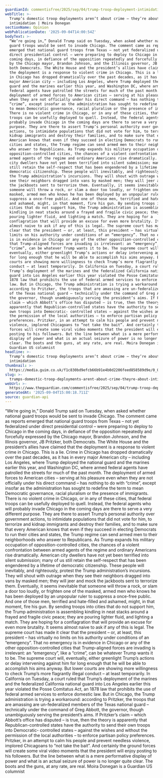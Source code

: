 ```yaml
---
guardianId: commentisfree/2025/sep/04/trump-troop-deployment-intimidation-crime
webTitle: >-
  Trump’s domestic troop deployments aren’t about crime – they’re about
  intimidation | Moira Donegan
sectionName: Opinion
webPublicationDate: '2025-09-04T14:00:54Z'
bodyText: >-
  “We’re going in,” Donald Trump said on Tuesday, when asked whether national
  guard troops would be sent to invade Chicago. The comment came as reports
  emerged that national guard troops from Texas – not yet federalized under
  direct presidential control – were preparing to deploy to Chicago in the
  coming days, in defiance of the opposition repeatedly and forcefully expressed
  by the Chicago mayor, Brandon Johnson, and the Illinois governor, JB Pritzker,
  both Democrats. The White House and the president’s allies have claimed that
  the deployment is a response to violent crime in Chicago. This is a lie. Crime
  in Chicago has dropped dramatically over the past decades, as it has in every
  major American city – including Los Angeles, where Trump deployed the national
  guard and the marines earlier this year, and Washington DC, where armed
  federal agents have patrolled the streets for much of the past month. The
  deployment of armed forces to American cities – serving at his pleasure even
  when they are not officially under his direct command – has nothing to do with
  “crime”, except insofar as the administration has sought to redefine the term
  to mean Democratic governance, racial pluralism or the presence of immigrants.
  There is no violent crime in Chicago, or in any of these cities, that federal
  troops can be usefully deployed to quell. Instead, the federal agents who will
  probably invade Chicago in the coming days are there to serve a very different
  purpose. They are there to assert Trump’s personal authority over government
  actions, to intimidate populations that did not vote for him, to terrorize and
  kidnap immigrants and destroy their families, and to make sure that every
  American knows that even if they succeed in electing Democrats to run their
  cities and states, the Trump regime can send armed men to their neighborhoods
  who answer to Republicans. As Trump expands his military occupation of
  opposition-controlled cities, the chances of a violent confrontation between
  armed agents of the regime and ordinary Americans rise dramatically. American
  city dwellers have not yet been terrified into silent submission; many of us
  still retain the self-respect that has been engendered by a lifetime of
  democratic citizenship. These people will inevitably, and righteously, protest
  the Trump administration’s incursions. They will shout with outrage when they
  see their neighbors dragged into vans by masked men; they will jeer and mock
  the jackboots sent to terrorize them. Eventually, it seems inevitable that
  someone will throw a rock, or slam a door too loudly, or frighten one of the
  masked, armed men who knows he has been deployed by an unpopular ruler to
  suppress a once-free public. And one of those men, terrified and hate-filled
  and ashamed, might, in that moment, fire his gun. By sending troops into
  cities that do not support him, the Trump administration is assembling
  kindling in neat stacks around a frayed and fragile civic peace; they are
  pouring lighter fluid, and lighting a match. They are hoping for a
  conflagration that will provide an excuse for even more brutality. It seems
  almost naive to ask if any of this is legal. The supreme court has made it
  clear that the president – or, at least, this president – has virtually no
  limits on his authority under conditions of an “emergency”. That no emergency
  is in evidence in Chicago or any of the other opposition-controlled cities
  that Trump-aligned forces are invading is irrelevant: an “emergency”, like a
  “crime”, can be whatever Trump wants it to be. The supreme court will,
  eventually, either greenlight Trump’s actions or delay intervening against him
  for long enough that he will be able to accomplish his aims anyway. But lower
  courts are showing more willingness to check Trump’s more flagrantly illegal
  conduct – at least temporarily. In California on Tuesday, a court ruled that
  Trump’s deployment of the marines and the federalized California national
  guard into Los Angeles earlier this year violated the Posse Comitatus Act, an
  1878 law that prohibits the use of federal armed services to enforce domestic
  law. But in Chicago, the Trump administration is trying a workaround:
  according to Pritzker, the troops that are amassing are un-federalized members
  of the Texas national guard – technically under the command of Greg Abbott,
  the governor, though unambiguously serving the president’s aims. If Pritzker’s
  claim – which Abbott’s office has disputed – is true, then the theory is
  apparently that Republican-controlled states have the authority to send their
  own troops into Democratic- controlled states – against the wishes and without
  the permission of the local authorities – to enforce partisan policy
  preferences. Pritzker, in an attempt to calm his people and prevent needless
  violence, implored Chicagoans to “not take the bait”. And certainly the ground
  forces will create some viral video moments that the president will enjoy
  posting to his followers. But the line between what is a mere performative
  display of power and what is an actual seizure of power is no longer quite
  clear. The boots and the guns, at any rate, are real. Moira Donegan is a
  Guardian US columnist
headline: >-
  Trump’s domestic troop deployments aren’t about crime – they’re about
  intimidation
thumbnail: >-
  https://media.guim.co.uk/f1c830bd9efcb66b91e4b0d2206feed858589d9e/0_0_3552_2842/500.jpg
slug: >-
  trumps-domestic-troop-deployments-arent-about-crime-theyre-about-intimidation-or-moira-donegan
webUrl: >-
  https://www.theguardian.com/commentisfree/2025/sep/04/trump-troop-deployment-intimidation-crime
generatedAt: '2025-09-04T15:00:18.711Z'
source: guardian-api
---
```

“We’re going in,” Donald Trump said on Tuesday, when asked whether national guard troops would be sent to invade Chicago. The comment came as reports emerged that national guard troops from Texas – not yet federalized under direct presidential control – were preparing to deploy to Chicago in the coming days, in defiance of the opposition repeatedly and forcefully expressed by the Chicago mayor, Brandon Johnson, and the Illinois governor, JB Pritzker, both Democrats. The White House and the president’s allies have claimed that the deployment is a response to violent crime in Chicago. This is a lie. Crime in Chicago has dropped dramatically over the past decades, as it has in every major American city – including Los Angeles, where Trump deployed the national guard and the marines earlier this year, and Washington DC, where armed federal agents have patrolled the streets for much of the past month. The deployment of armed forces to American cities – serving at his pleasure even when they are not officially under his direct command – has nothing to do with “crime”, except insofar as the administration has sought to redefine the term to mean Democratic governance, racial pluralism or the presence of immigrants. There is no violent crime in Chicago, or in any of these cities, that federal troops can be usefully deployed to quell. Instead, the federal agents who will probably invade Chicago in the coming days are there to serve a very different purpose. They are there to assert Trump’s personal authority over government actions, to intimidate populations that did not vote for him, to terrorize and kidnap immigrants and destroy their families, and to make sure that every American knows that even if they succeed in electing Democrats to run their cities and states, the Trump regime can send armed men to their neighborhoods who answer to Republicans. As Trump expands his military occupation of opposition-controlled cities, the chances of a violent confrontation between armed agents of the regime and ordinary Americans rise dramatically. American city dwellers have not yet been terrified into silent submission; many of us still retain the self-respect that has been engendered by a lifetime of democratic citizenship. These people will inevitably, and righteously, protest the Trump administration’s incursions. They will shout with outrage when they see their neighbors dragged into vans by masked men; they will jeer and mock the jackboots sent to terrorize them. Eventually, it seems inevitable that someone will throw a rock, or slam a door too loudly, or frighten one of the masked, armed men who knows he has been deployed by an unpopular ruler to suppress a once-free public. And one of those men, terrified and hate-filled and ashamed, might, in that moment, fire his gun. By sending troops into cities that do not support him, the Trump administration is assembling kindling in neat stacks around a frayed and fragile civic peace; they are pouring lighter fluid, and lighting a match. They are hoping for a conflagration that will provide an excuse for even more brutality. It seems almost naive to ask if any of this is legal. The supreme court has made it clear that the president – or, at least, this president – has virtually no limits on his authority under conditions of an “emergency”. That no emergency is in evidence in Chicago or any of the other opposition-controlled cities that Trump-aligned forces are invading is irrelevant: an “emergency”, like a “crime”, can be whatever Trump wants it to be. The supreme court will, eventually, either greenlight Trump’s actions or delay intervening against him for long enough that he will be able to accomplish his aims anyway. But lower courts are showing more willingness to check Trump’s more flagrantly illegal conduct – at least temporarily. In California on Tuesday, a court ruled that Trump’s deployment of the marines and the federalized California national guard into Los Angeles earlier this year violated the Posse Comitatus Act, an 1878 law that prohibits the use of federal armed services to enforce domestic law. But in Chicago, the Trump administration is trying a workaround: according to Pritzker, the troops that are amassing are un-federalized members of the Texas national guard – technically under the command of Greg Abbott, the governor, though unambiguously serving the president’s aims. If Pritzker’s claim – which Abbott’s office has disputed – is true, then the theory is apparently that Republican-controlled states have the authority to send their own troops into Democratic- controlled states – against the wishes and without the permission of the local authorities – to enforce partisan policy preferences. Pritzker, in an attempt to calm his people and prevent needless violence, implored Chicagoans to “not take the bait”. And certainly the ground forces will create some viral video moments that the president will enjoy posting to his followers. But the line between what is a mere performative display of power and what is an actual seizure of power is no longer quite clear. The boots and the guns, at any rate, are real. Moira Donegan is a Guardian US columnist
